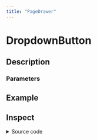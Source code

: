 ```yaml
---
title: "PageDrawer"
---
```



# DropdownButton

## Description

<ComponentDescription name="PageDrawer" />

### Parameters

<ComponentParameters name="PageDrawer" />

## Example

<ComponentWithSource component={ExamplePageDrawer} />

## Inspect

<details>
    <summary>Source code</summary>
    <ComponentSource 
        package="@enterwell/react-ui" 
        directory="PageDrawer" 
        name="PageDrawer"
    />
</details>
